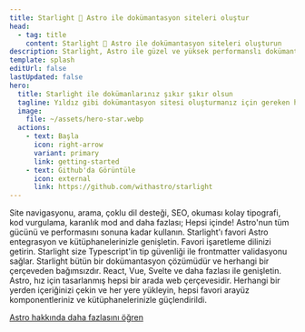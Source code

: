 ```yaml
---
title: Starlight 🌟 Astro ile dokümantasyon siteleri oluştur
head:
  - tag: title
    content: Starlight 🌟 Astro ile dokümantasyon siteleri oluşturun
description: Starlight, Astro ile güzel ve yüksek performanslı dokümantasyon siteleri oluşturmanıza yardımcı olur.
template: splash
editUrl: false
lastUpdated: false
hero:
  title: Starlight ile dokümanlarınız şıkır şıkır olsun
  tagline: Yıldız gibi dokümantasyon sitesi oluşturmanız için gereken her şey. Hızlı, erişilebilir ve kullanımı kolay.
  image:
    file: ~/assets/hero-star.webp
  actions:
    - text: Başla
      icon: right-arrow
      variant: primary
      link: getting-started
    - text: Github'da Görüntüle
      icon: external
      link: https://github.com/withastro/starlight
---
```



<CardGrid stagger>
	<Card title="Memnun eden dokümantasyon" icon="open-book">
		Site navigasyonu, arama, çoklu dil desteği, SEO, okuması kolay tipografi,
		kod vurgulama, karanlık mod and daha fazlası; Hepsi içinde!
	</Card>
	<Card title="Arkasında Astro var" icon="rocket">
		Astro'nun tüm gücünü ve performasını sonuna kadar kullanın. Starlight'ı
		favori Astro entegrasyon ve kütüphanelerinizle genişletin.
	</Card>
	<Card title="Markdown, Markdoc, ve MDX" icon="document">
		Favori işaretleme dilinizi getirin. Starlight size Typescript'in tip güvenliği
		ile frontmatter validasyonu sağlar.
	</Card>
	<Card title="Kendi arayüz bileşenlerinizi getirin" icon="puzzle">
		Starlight bütün bir dokümantasyon çözümüdür ve herhangi bir çerçeveden bağımsızdır.
		React, Vue, Svelte ve daha fazlası ile genişletin.
	</Card>
</CardGrid>

<AboutAstro title="Size getirildi">
Astro, hız için tasarlanmış hepsi bir arada web çerçevesidir.
Herhangi bir yerden içeriğinizi çekin ve her yere yükleyin, hepsi favori arayüz komponentleriniz ve kütüphanelerinizle güçlendirildi.

[Astro hakkında daha fazlasını öğren](https://astro.build/)

</AboutAstro>
